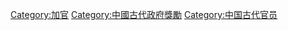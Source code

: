 [[Category:加官|Category:加官]]
[[Category:中國古代政府獎勵|Category:中國古代政府獎勵]]
[[Category:中国古代官员|Category:中国古代官员]]